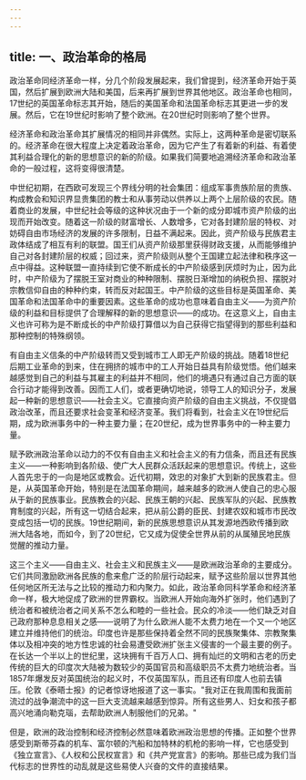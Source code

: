 ```yaml
---
---
---
```

title: 一、政治革命的格局
---



政治革命同经济革命一样，分几个阶段发展起来，我们曾提到，经济革命开始于英国，然后扩展到欧洲大陆和美国，后来再扩展到世界其他地区。政治革命也相同，17世纪的英国革命标志其开始，随后的美国革命和法国革命标志其更进一步的发展。然后，它在19世纪时影响了整个欧洲。在20世纪时则影响了整个世界。

经济革命和政治革命其扩展情况的相同并非偶然。实际上，这两种革命是密切联系的。经济革命在很大程度上决定着政治革命，因为它产生了有着新的利益、有着使其利益合理化的新的思想意识的新的阶级。如果我们简要地追溯经济革命和政治革命的一般过程，这将变得很清楚。

中世纪初期，在西欧可发现三个界线分明的社会集团：组成军事贵族阶层的贵族、构成教会和知识界显贵集团的教士和从事劳动以供养以上两个上层阶级的农民。随着商业的发展，中世纪社会等级的这种状况由于一个新的成分即城市资产阶级的出现而开始改变。随着这一阶级的财富增长、人数增多，它对各封建阶层的特权、对妨碍自由市场经济的发展的许多限制，日益不满起来。因此，资产阶级与民族君主政体结成了相互有利的联盟。国王们从资产阶级那里获得财政支援，从而能够维护自己对各封建阶层的权威；回过来，资产阶级则从整个王国建立起法律和秩序这一点中得益。这种联盟一直持续到它使不断成长的中产阶级感到厌烦时为止，因为此时，中产阶级为了摆脱王室对商业的种种限制、摆脱日渐增加的纳税负担、摆脱对宗教信仰自由的种种约束，转而反对起国王。中产阶级的这些目标是英国革命、美国革命和法国革命中的重要因素。这些革命的成功也意味着自由主义——为资产阶级的利益和目标提供了合理解释的新的思想意识——的成功。在这意义上，自由主义也许可称为是不断成长的中产阶级打算借以为自己获得它指望得到的那些利益和那种控制的特殊纲领。

有自由主义信条的中产阶级转而又受到城市工人即无产阶级的挑战。随着18世纪后期工业革命的到来，住在拥挤的城市中的工人开始日益具有阶级觉悟。他们越来越感觉到自己的利益与其雇主的利益并不相同，他们的境遇只有通过自己方面的联合行动才能得到改善。因而工人们，或者更确切地说，领导工人的知识分子，发展起一种新的思想意识——社会主义。它直接向资产阶级的自由主义挑战，不仅提倡政治改革，而且还要求社会变革和经济变革。我们将看到，社会主义在19世纪后期，成为欧洲事务中的一种主要力量；在20世纪，成为世界事务中的一种主要力量。

赋予欧洲政治革命以动力的不仅有自由主义和社会主义的有力信条，而且还有民族主义——一种影响到各阶级、使广大人民群众活跃起来的思想意识。传统上，这些人首先忠于的一向是地区或教会。近代初期，效忠的对象扩大到新的民族君主。但是，从英国革命开始，特别是在法国革命期间，越来越多的欧洲人使自己的忠心服从于新的民族事业。民族教会的兴起、民族王朝的兴起、民族军队的兴起、民族教育制度的兴起，所有这一切结合起来，把从前公爵的臣民、封建农奴和城市市民改变成包括一切的民族。19世纪期间，新的民族思想意识从其发源地西欧传播到欧洲大陆各地，而如今，到了20世纪，它又成为促使全世界从前的从属殖民地民族觉醒的推动力量。

这三个主义——自由主义、社会主义和民族主义——是欧洲政治革命的主要成分。它们共同激励欧洲各民族的愈来愈广泛的阶层行动起来，赋予这些阶层以世界其他任何地区所无法与之比较的推动力和内聚力。如此，政治革命同科学革命和经济革命一样，极大地促成了欧洲的世界霸权。当欧洲人开始向海外扩张时，他们遇到了统治者和被统治者之间关系不怎么和睦的一些社会。民众的冷淡——他们缺乏对自己政府那种息息相关之感——说明了为什么欧洲人能不太费力地在一个又一个地区建立并维持他们的统治。印度也许是那些保持着全然不同的民族聚集体、宗教聚集体以及相冲突的地方性忠诚的社会易遭受欧洲扩张主义侵害的一个最主要的例子。在长达一个半以上的世纪里，这块拥有千百万人口、拥有灿烂的文明和古老的历史传统的巨大的印度次大陆被为数较少的英国官员和高级职员不太费力地统治者。当1857年爆发反对英国统治的起义时，不仅英国军队，而且还有印度人也前去镇压。伦敦《泰晤士报》的记者惊讶地报道了这一事实。"我对正在我周围和我面前流过的战争潮流中的这一巨大支流越来越感到惊异。所有这些男人、妇女和孩子都高兴地涌向勒克瑙，去帮助欧洲人制服他们的兄弟。"

但是，欧洲的政治控制和经济控制必然意味着欧洲政治思想的传播。正如整个世界感受到斯蒂芬森的机车、富尔顿的汽船和加特林的机枪的影响一样，它也感受到《独立宣言》、《人权和公民权宣言》和《共产党宣言》的影响。那些已成为我们当代标志的世界性的动乱就是这些易使人兴奋的文件的直接结果。